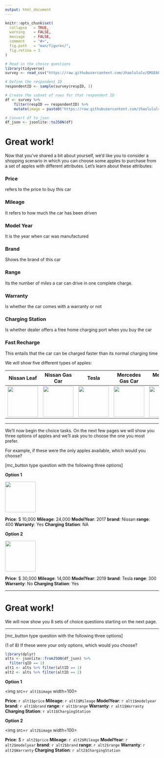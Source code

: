 ```yaml
---
output: html_document
---
```


```r
knitr::opts_chunk$set(
  collapse   = TRUE,
  warning    = FALSE,
  message    = FALSE,
  comment    = "#>",
  fig.path   = "man/figures/",
  fig.retina = 3
)
```

```r
# Read in the choice questions
library(tidyverse)
survey <- read_csv("https://raw.githubusercontent.com/zhaolululv/EMSE6065/main/6-conjoint-questions/choice_questions.csv")

# Define the respondent ID
respondentID <- sample(survey$respID, 1)

# Create the subset of rows for that respondent ID
df <- survey %>%
    filter(respID == respondentID) %>%
    mutate(image = paste0("https://raw.githubusercontent.com/zhaolululv/EMSE6065/main/6-conjoint-questions/images/", image))

# Convert df to json
df_json <- jsonlite::toJSON(df)
```

# Great work! 
Now that you've shared a bit about yourself, we'd like you to consider a shopping scenario in which you can choose some apples to purchase from a set of apples with different attributes.
Let's learn about these attributes:

### Price
refers to the price to buy this car

### Mileage
It refers to how much the car has been driven

### Model Year
It is the year when car was manufactured

### Brand
Shows the brand of this car

### Range
Its the number of miles a car can drive in one complete charge.

### Warranty
Is whether the car comes with a warranty or not

### Charging Station
Is whether dealer offers a free home charging port when you buy the car

### Fast Recharge
This entails that the car can be charged faster than its normal charging time


We will show five different types of apples:

Nissan Leaf | Nissan Gas Car | Tesla | Mercedes Gas Car | Mercedes EQ
-----|------|------------|-----------|--------------
<img src="https://raw.githubusercontent.com/zhaolululv/EMSE6065/main/6-conjoint-questions/images/Nissan_Leaf.jpg" width=100> |<img src="https://raw.githubusercontent.com/zhaolululv/EMSE6065/main/6-conjoint-questions/images/Nissan_Gas.jpg" width=100> | <img src="https://raw.githubusercontent.com/zhaolululv/EMSE6065/main/6-conjoint-questions/images/Tesla_Model_3.jpg" width=100> | <img src="https://raw.githubusercontent.com/zhaolululv/EMSE6065/main/6-conjoint-questions/images/MB_C300.jpg" width=100> | <img src="https://raw.githubusercontent.com/zhaolululv/EMSE6065/main/6-conjoint-questions/images/MB_EQ.jpg" width=100>

---

We'll now begin the choice tasks. On the next few pages we will show you three options of apples and we'll ask you to choose the one you most prefer. 

For example, if these were the only apples available, which would you choose?

[mc_button type question with the following three options]

**Option 1**

<img src="https://raw.githubusercontent.com/zhaolululv/EMSE6065/main/6-conjoint-questions/images/Nissan_Gas.jpg" width=100>

**Price**:  $ 10,000
**Mileage**: 24,000
**ModelYear**: 2017
**brand**:  Nissan
**range**:  400
**Warranty**:  Yes
**Charging Station**: NA

**Option 2**

<img src="https://raw.githubusercontent.com/zhaolululv/EMSE6065/main/6-conjoint-questions/images/Tesla_Model_3.jpg" width=100>

**Price**:  $ 30,000
**Mileage**: 14,000
**ModelYear**: 2019
**brand**:  Tesla
**range**:  300
**Warranty**:  No
**Charging Station**: Yes

---

# Great work!

We will now show you 8 sets of choice questions starting on the next page.

---

[mc_button type question with the following three options]

(1 of 8) If these were your only options, which would you choose?

```r
library(dplyr)
alts <- jsonlite::fromJSON(df_json) %>% 
  filter(qID == 1)
alt1 <- alts %>% filter(altID == 1)
alt2 <- alts %>% filter(altID == 2)
```

**Option 1**

<img src=`r alt1$image` width=100>

**Price**:  `r alt1$price` 
**Mileage**: `r alt1$Mileage` 
**ModelYear**: `r alt1$modelyear`
**brand**:  `r alt1$brand` 
**range**:  `r alt1$range`
**Warranty**:  `r alt1$Warranty`
**Charging Station**: `r alt1$ChargingStation`

**Option 2**

<img src=`r alt2$image` width=100>

**Price**: $ `r alt2$price` 
**Mileage**: `r alt2$Mileage` 
**ModelYear**: `r alt2$modelyear`
**brand**:  `r alt2$brand` 
**range**:  `r alt2$range`
**Warranty**:  `r alt2$Warranty`
**Charging Station**: `r alt2$ChargingStation` 




